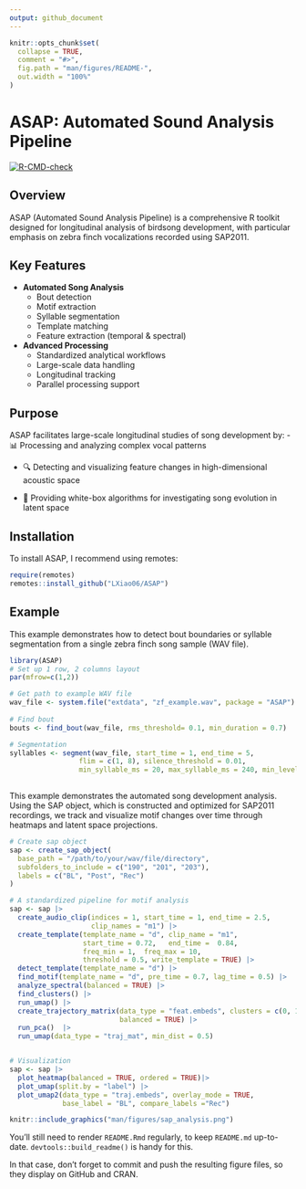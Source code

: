 ```yaml
---
output: github_document
---
```


<!-- README.md is generated from README.Rmd. Please edit that file -->

```r
knitr::opts_chunk$set(
  collapse = TRUE,
  comment = "#>",
  fig.path = "man/figures/README-",
  out.width = "100%"
)
```

# ASAP: Automated Sound Analysis Pipeline

<!-- badges: start -->

[![R-CMD-check](https://github.com/LXiao06/ASAP/actions/workflows/R-CMD-check.yaml/badge.svg)](https://github.com/LXiao06/ASAP/actions/workflows/R-CMD-check.yaml)

<!-- badges: end -->

## Overview

ASAP (Automated Sound Analysis Pipeline) is a comprehensive R toolkit designed for longitudinal analysis of birdsong development, with particular emphasis on zebra finch vocalizations recorded using SAP2011.

## Key Features

-   **Automated Song Analysis**
    -   Bout detection
    -   Motif extraction
    -   Syllable segmentation
    -   Template matching
    -   Feature extraction (temporal & spectral)
-   **Advanced Processing**
    -   Standardized analytical workflows
    -   Large-scale data handling
    -   Longitudinal tracking
    -   Parallel processing support

## Purpose

ASAP facilitates large-scale longitudinal studies of song development by: 
-   📊 Processing and analyzing complex vocal patterns

-   🔍 Detecting and visualizing feature changes in high-dimensional acoustic space

-   🧬 Providing white-box algorithms for investigating song evolution in latent space

## Installation

To install ASAP, I recommend using remotes:

```r
require(remotes)
remotes::install_github("LXiao06/ASAP")
```

## Example

This example demonstrates how to detect bout boundaries or syllable segmentation from a single zebra finch song sample (WAV file).

```r
library(ASAP)
# Set up 1 row, 2 columns layout
par(mfrow=c(1,2)) 

# Get path to example WAV file
wav_file <- system.file("extdata", "zf_example.wav", package = "ASAP")
  
# Find bout
bouts <- find_bout(wav_file, rms_threshold= 0.1, min_duration = 0.7)

# Segmentation 
syllables <- segment(wav_file, start_time = 1, end_time = 5,
                 flim = c(1, 8), silence_threshold = 0.01,
                 min_syllable_ms = 20, max_syllable_ms = 240, min_level_db = 10)
  
```

This example demonstrates the automated song development analysis. Using the SAP object, which is constructed and optimized for SAP2011 recordings, we track and visualize motif changes over time through heatmaps and latent space projections.

```r
# Create sap object 
sap <- create_sap_object(
  base_path = "/path/to/your/wav/file/directory",
  subfolders_to_include = c("190", "201", "203"),
  labels = c("BL", "Post", "Rec")
)

# A standardized pipeline for motif analysis
sap <- sap |>
  create_audio_clip(indices = 1, start_time = 1, end_time = 2.5,
                    clip_names = "m1") |>
  create_template(template_name = "d", clip_name = "m1",
                  start_time = 0.72,   end_time =  0.84,
                  freq_min = 1,  freq_max = 10,
                  threshold = 0.5, write_template = TRUE) |>
  detect_template(template_name = "d") |>
  find_motif(template_name = "d", pre_time = 0.7, lag_time = 0.5) |>
  analyze_spectral(balanced = TRUE) |>
  find_clusters() |>
  run_umap() |>
  create_trajectory_matrix(data_type = "feat.embeds", clusters = c(0, 1),
                           balanced = TRUE) |>
  run_pca()  |>
  run_umap(data_type = "traj_mat", min_dist = 0.5)


# Visualization
sap <- sap |>
  plot_heatmap(balanced = TRUE, ordered = TRUE)|>
  plot_umap(split.by = "label") |>
  plot_umap2(data_type = "traj.embeds", overlay_mode = TRUE, 
             base_label = "BL", compare_labels ="Rec")

```

```r
knitr::include_graphics("man/figures/sap_analysis.png")
```

You'll still need to render `README.Rmd` regularly, to keep `README.md` up-to-date. `devtools::build_readme()` is handy for this.

In that case, don't forget to commit and push the resulting figure files, so they display on GitHub and CRAN.
